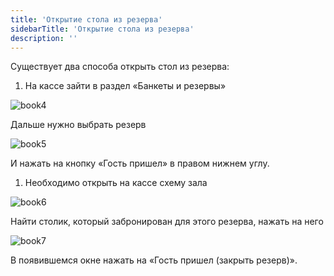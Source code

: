 ---
title: 'Открытие стола из резерва'
sidebarTitle: 'Открытие стола из резерва'
description: ''
---

Существует два способа открыть стол из резерва:

1. На кассе зайти в раздел «Банкеты и резервы»

![book4](https://guestme.ru/wp-content/uploads/2020/08/book4-600x150.png)

Дальше нужно выбрать резерв

![book5](https://guestme.ru/wp-content/uploads/2020/08/book5-600x207.png)

И нажать на кнопку «Гость пришел» в правом нижнем углу.

1. Необходимо открыть на кассе схему зала

![book6](https://guestme.ru/wp-content/uploads/2020/08/book6-600x270.png)

Найти столик, который забронирован для этого резерва, нажать на него

![book7](https://guestme.ru/wp-content/uploads/2020/08/book7.png)

В появившемся окне нажать на «Гость пришел (закрыть резерв)».